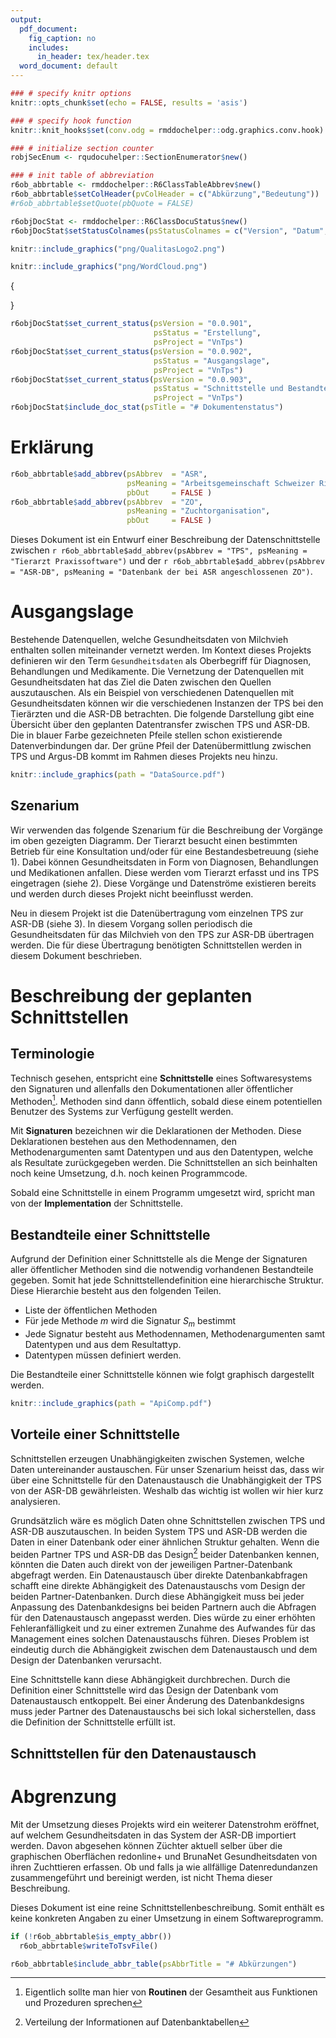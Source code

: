 ```yaml
---
output:
  pdf_document:
    fig_caption: no
    includes:
      in_header: tex/header.tex
  word_document: default
---
```


```r
### # specify knitr options
knitr::opts_chunk$set(echo = FALSE, results = 'asis')
```

```r
### # specify hook function
knitr::knit_hooks$set(conv.odg = rmddochelper::odg.graphics.conv.hook)
```

```r
### # initialize section counter
robjSecEnum <- rqudocuhelper::SectionEnumerator$new()
```

```r
### # init table of abbreviation
r6ob_abbrtable <- rmddochelper::R6ClassTableAbbrev$new()
r6ob_abbrtable$setColHeader(pvColHeader = c("Abkürzung","Bedeutung"))
#r6ob_abbrtable$setQuote(pbQuote = FALSE)
```

```r
r6objDocStat <- rmddochelper::R6ClassDocuStatus$new()
r6objDocStat$setStatusColnames(psStatusColnames = c("Version", "Datum", "Wer","Status", "Projekt"))
```

```r
knitr::include_graphics("png/QualitasLogo2.png")
```

\fcolorbox{white}{white}{
	\parbox[t]{1.0\linewidth}{
		\centering \fontsize{12pt}{20pt}\selectfont % 
		\vspace*{0.1cm} % 

		\hfill Entwurf

		\vspace*{0.1cm} 
	}
}

\vspace*{0.25cm}

\fcolorbox{red}{white}{
	\parbox[t]{1.0\linewidth}{
		\centering \fontsize{25pt}{40pt}\selectfont %

		\vspace*{1.5cm}
    Schnittstelle zwischen TPS und ASR-DB

		\vspace*{1.5cm} % Space between the end of the title and the bottom of the grey box
	}
}

\vspace*{1cm}


```r
knitr::include_graphics("png/WordCloud.png")
```


\vspace{5ex}
{\centering \small
\hfill
\begin{tabular}{l}
Peter von Rohr                      \\
FB EDV, Qualitas AG                 \\
Chamerstrasse 56, CH-6300 Zug       \\
\verb+http://www.qualitasag.ch+     \\
\verb+peter.vonrohr@qualitasag.ch+  
\end{tabular}
}

\pagebreak

\tableofcontents

\pagebreak


```r
r6objDocStat$set_current_status(psVersion = "0.0.901",
                                psStatus = "Erstellung",  
                                psProject = "VnTps")
r6objDocStat$set_current_status(psVersion = "0.0.902",
                                psStatus = "Ausgangslage",  
                                psProject = "VnTps")
r6objDocStat$set_current_status(psVersion = "0.0.903",
                                psStatus = "Schnittstelle und Bestandteile",  
                                psProject = "VnTps")
r6objDocStat$include_doc_stat(psTitle = "# Dokumentenstatus")
```


\pagebreak


# Erklärung
```r
r6ob_abbrtable$add_abbrev(psAbbrev  = "ASR", 
                          psMeaning = "Arbeitsgemeinschaft Schweizer Rinderzüchter", 
                          pbOut     = FALSE )
r6ob_abbrtable$add_abbrev(psAbbrev  = "ZO", 
                          psMeaning = "Zuchtorganisation", 
                          pbOut     = FALSE )
```
Dieses Dokument ist ein Entwurf einer Beschreibung der Datenschnittstelle zwischen `r r6ob_abbrtable$add_abbrev(psAbbrev = "TPS", psMeaning = "Tierarzt Praxissoftware")` und der `r r6ob_abbrtable$add_abbrev(psAbbrev = "ASR-DB", psMeaning = "Datenbank der bei ASR angeschlossenen ZO")`.


# Ausgangslage
Bestehende Datenquellen, welche Gesundheitsdaten von Milchvieh enthalten sollen miteinander vernetzt werden. Im  Kontext dieses Projekts definieren wir den Term `Gesundheitsdaten` als Oberbegriff für Diagnosen, Behandlungen und Medikamente. Die Vernetzung der Datenquellen mit Gesundheitsdaten hat das Ziel die Daten zwischen den Quellen auszutauschen. Als ein Beispiel von verschiedenen Datenquellen mit Gesundheitsdaten können wir die verschiedenen Instanzen der TPS bei den Tierärzten und die ASR-DB betrachten. Die folgende Darstellung gibt eine Übersicht über den geplanten Datentransfer zwischen TPS und ASR-DB. Die in blauer Farbe gezeichneten Pfeile stellen schon existierende Datenverbindungen dar. Der grüne Pfeil der Datenübermittlung zwischen TPS und Argus-DB kommt im Rahmen dieses Projekts neu hinzu.


```r
knitr::include_graphics(path = "DataSource.pdf")
```

## Szenarium
Wir verwenden das folgende Szenarium für die Beschreibung der Vorgänge im oben gezeigten Diagramm. Der Tierarzt besucht einen bestimmten Betrieb für eine Konsultation und/oder für eine Bestandesbetreuung (siehe 1). Dabei können Gesundheitsdaten in Form von Diagnosen, Behandlungen und Medikationen anfallen. Diese werden vom Tierarzt erfasst und ins TPS eingetragen (siehe 2). Diese Vorgänge und Datenströme existieren bereits und werden durch dieses Projekt nicht beeinflusst werden.

Neu in diesem Projekt ist die Datenübertragung vom einzelnen TPS zur ASR-DB (siehe 3). In diesem Vorgang sollen periodisch die Gesundheitsdaten für das Milchvieh von den TPS zur ASR-DB übertragen werden. Die für diese Übertragung benötigten Schnittstellen werden in diesem Dokument beschrieben.


# Beschreibung der geplanten Schnittstellen
## Terminologie
Technisch gesehen, entspricht eine __Schnittstelle__ eines Softwaresystems den Signaturen und allenfalls den Dokumentationen aller öffentlicher Methoden^[Eigentlich sollte man hier von __Routinen__ der Gesamtheit aus Funktionen und Prozeduren sprechen]. Methoden sind dann öffentlich, sobald diese einem potentiellen Benutzer des Systems zur Verfügung gestellt werden. 

Mit __Signaturen__ bezeichnen wir die Deklarationen der Methoden. Diese Deklarationen bestehen aus den Methodennamen, den Methodenargumenten samt Datentypen und aus den Datentypen, welche als Resultate zurückgegeben werden. Die Schnittstellen an sich beinhalten noch keine Umsetzung, d.h. noch keinen Programmcode. 

Sobald eine Schnittstelle in einem Programm umgesetzt wird, spricht man von der __Implementation__ der Schnittstelle. 


## Bestandteile einer Schnittstelle
Aufgrund der Definition einer Schnittstelle als die Menge der Signaturen aller öffentlicher Methoden sind die notwendig vorhandenen Bestandteile gegeben. Somit hat jede Schnittstellendefinition eine hierarchische Struktur. Diese Hierarchie besteht aus den folgenden Teilen.

- Liste der öffentlichen Methoden
- Für jede Methode $m$ wird die Signatur $S_m$ bestimmt
- Jede Signatur besteht aus Methodennamen, Methodenargumenten samt Datentypen und aus dem Resultattyp.
- Datentypen müssen definiert werden. 

Die Bestandteile einer Schnittstelle können wie folgt graphisch dargestellt werden.

```r
knitr::include_graphics(path = "ApiComp.pdf")
```


## Vorteile einer Schnittstelle
Schnittstellen erzeugen Unabhängigkeiten zwischen Systemen, welche Daten untereinander austauschen. Für unser Szenarium heisst das, dass wir über eine Schnittstelle für den Datenaustausch die Unabhängigkeit der TPS von der ASR-DB gewährleisten. Weshalb das wichtig ist wollen wir hier kurz analysieren. 

Grundsätzlich wäre es möglich Daten ohne Schnittstellen zwischen TPS und ASR-DB auszutauschen. In beiden System TPS und ASR-DB werden die Daten in einer Datenbank oder einer ähnlichen Struktur gehalten. Wenn die beiden Partner TPS und ASR-DB das Design^[Verteilung der Informationen auf Datenbanktabellen] beider Datenbanken kennen, könnten die Daten auch direkt von der jeweiligen Partner-Datenbank abgefragt werden. Ein Datenaustausch über direkte Datenbankabfragen schafft eine direkte Abhängigkeit des Datenaustauschs vom Design der beiden Partner-Datenbanken. Durch diese Abhängigkeit muss bei jeder Anpassung des Datenbankdesigns bei beiden Partnern auch die Abfragen für den Datenaustausch angepasst werden. Dies würde zu einer erhöhten Fehleranfälligkeit und zu einer extremen Zunahme des Aufwandes für das Management eines solchen Datenaustauschs führen. Dieses Problem ist eindeutig durch die Abhängigkeit zwischen dem Datenaustausch und dem Design der Datenbanken verursacht.

Eine Schnittstelle kann diese Abhängigkeit durchbrechen. Durch die Definition einer Schnittstelle wird das Design der Datenbank vom Datenaustausch entkoppelt. Bei einer Änderung des Datenbankdesigns muss jeder Partner des Datenaustauschs bei sich lokal sicherstellen, dass die Definition der Schnittstelle erfüllt ist.


## Schnittstellen für den Datenaustausch



# Abgrenzung
Mit der Umsetzung dieses Projekts wird ein weiterer Datenstrohm eröffnet, auf welchem Gesundheitsdaten in das System der ASR-DB importiert werden. Davon abgesehen können Züchter aktuell selber über die graphischen Oberflächen redonline+ und BrunaNet Gesundheitsdaten von ihren Zuchttieren erfassen. Ob und falls ja wie allfällige Datenredundanzen zusammengeführt und bereinigt werden, ist nicht Thema dieser Beschreibung.

Dieses Dokument ist eine reine Schnittstellenbeschreibung. Somit enthält es keine konkreten Angaben zu einer Umsetzung in einem Softwareprogramm.


<!-- ------------------------------------------------------------------------------------ --
  -- END of document:  Below this must not be anything, except the table of abbreviations --
  -- ------------------------------------------------------------------------------------ --> 

\pagebreak

```r
if (!r6ob_abbrtable$is_empty_abbr())
  r6ob_abbrtable$writeToTsvFile()
```

```r
r6ob_abbrtable$include_abbr_table(psAbbrTitle = "# Abkürzungen")
```




